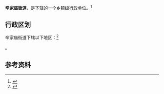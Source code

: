 {{中国乡级行政区|61/01/12/003/000}}

'''辛家庙街道'''，是{{PRC admin/fullname|61/01/12/003/000|3}}下辖的一个[[乡镇|乡镇]]级行政单位。<ref>{{PRC admin/ref sgc|{{PRC admin/parent|61/01/12/003/000}}}}</ref>

== 行政区划 ==

辛家庙街道下辖以下地区：<ref>{{PRC admin/ref sgc|61/01/12/003/000}}</ref>

{{PRC admin/children|61/01/12/003/000}}。

== 参考资料 ==

{{reflist}}

{{行政区划小作品}}
{{PRC admin/navcat|61/01/12/003/000}}